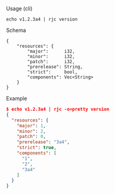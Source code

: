 Usage (cli)

```
echo v1.2.3a4 | rjc version
```

Schema

```
{
    "resources": {
        "major":      i32,
        "minor":      i32,
        "patch":      i32,
        "prerelease": String,
        "strict":     bool,
        "components": Vec<String>
    }
}
```

Example

```json
$ echo v1.2.3a4 | rjc -o=pretty version
{
  "resources": {
    "major": 1,
    "minor": 2,
    "patch": 0,
    "prerelease": "3a4",
    "strict": true,
    "components": [
      "1",
      "2",
      "3a4"
    ]
  }
}
```
